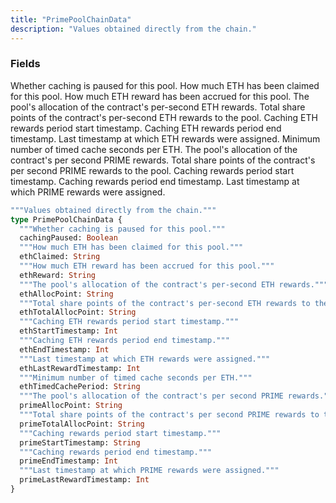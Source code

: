 ```yaml
---
title: "PrimePoolChainData"
description: "Values obtained directly from the chain."
---
```


### Fields

<ResponseField name="cachingPaused" type="Boolean">
  Whether caching is paused for this pool.
</ResponseField>

<ResponseField name="ethClaimed" type="String">
  How much ETH has been claimed for this pool.
</ResponseField>

<ResponseField name="ethReward" type="String">
  How much ETH reward has been accrued for this pool.
</ResponseField>

<ResponseField name="ethAllocPoint" type="String">
  The pool's allocation of the contract's per-second ETH rewards.
</ResponseField>

<ResponseField name="ethTotalAllocPoint" type="String">
  Total share points of the contract's per-second ETH rewards to the pool.
</ResponseField>

<ResponseField name="ethStartTimestamp" type="Int">
  Caching ETH rewards period start timestamp.
</ResponseField>

<ResponseField name="ethEndTimestamp" type="Int">
  Caching ETH rewards period end timestamp.
</ResponseField>

<ResponseField name="ethLastRewardTimestamp" type="Int">
  Last timestamp at which ETH rewards were assigned.
</ResponseField>

<ResponseField name="ethTimedCachePeriod" type="String">
  Minimum number of timed cache seconds per ETH.
</ResponseField>

<ResponseField name="primeAllocPoint" type="String">
  The pool's allocation of the contract's per second PRIME rewards.
</ResponseField>

<ResponseField name="primeTotalAllocPoint" type="String">
  Total share points of the contract's per second PRIME rewards to the pool.
</ResponseField>

<ResponseField name="primeStartTimestamp" type="String">
  Caching rewards period start timestamp.
</ResponseField>

<ResponseField name="primeEndTimestamp" type="Int">
  Caching rewards period end timestamp.
</ResponseField>

<ResponseField name="primeLastRewardTimestamp" type="Int">
  Last timestamp at which PRIME rewards were assigned.
</ResponseField>


```graphql PrimePoolChainData
"""Values obtained directly from the chain."""
type PrimePoolChainData {
  """Whether caching is paused for this pool."""
  cachingPaused: Boolean
  """How much ETH has been claimed for this pool."""
  ethClaimed: String
  """How much ETH reward has been accrued for this pool."""
  ethReward: String
  """The pool's allocation of the contract's per-second ETH rewards."""
  ethAllocPoint: String
  """Total share points of the contract's per-second ETH rewards to the pool."""
  ethTotalAllocPoint: String
  """Caching ETH rewards period start timestamp."""
  ethStartTimestamp: Int
  """Caching ETH rewards period end timestamp."""
  ethEndTimestamp: Int
  """Last timestamp at which ETH rewards were assigned."""
  ethLastRewardTimestamp: Int
  """Minimum number of timed cache seconds per ETH."""
  ethTimedCachePeriod: String
  """The pool's allocation of the contract's per second PRIME rewards."""
  primeAllocPoint: String
  """Total share points of the contract's per second PRIME rewards to the pool."""
  primeTotalAllocPoint: String
  """Caching rewards period start timestamp."""
  primeStartTimestamp: String
  """Caching rewards period end timestamp."""
  primeEndTimestamp: Int
  """Last timestamp at which PRIME rewards were assigned."""
  primeLastRewardTimestamp: Int
}
```
